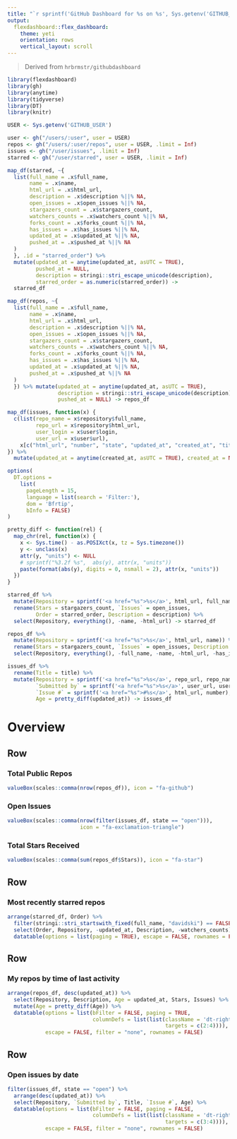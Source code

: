 ```yaml
---
title: "`r sprintf('GitHub Dashboard for %s on %s', Sys.getenv('GITHUB_USER'), Sys.Date())`"
output:
  flexdashboard::flex_dashboard:
    theme: yeti
    orientation: rows
    vertical_layout: scroll
---
```


> Derived from `hrbrmstr/githubdashboard`

```r
library(flexdashboard)
library(gh)
library(anytime)
library(tidyverse)
library(DT)
library(knitr)
```

```r
USER <- Sys.getenv('GITHUB_USER')

user <- gh("/users/:user", user = USER)
repos <- gh("/users/:user/repos", user = USER, .limit = Inf)
issues <- gh("/user/issues", .limit = Inf)
starred <- gh("/user/starred", user = USER, .limit = Inf)
```

```r
map_df(starred, ~{
  list(full_name = .x$full_name,
       name = .x$name,
       html_url = .x$html_url,
       description = .x$description %||% NA,
       open_issues = .x$open_issues %||% NA,
       stargazers_count = .x$stargazers_count,
       watchers_counts = .x$watchers_count %||% NA,
       forks_count = .x$forks_count %||% NA,
       has_issues = .x$has_issues %||% NA,
       updated_at = .x$updated_at %||% NA,
       pushed_at = .x$pushed_at %||% NA
  )
  }, .id = "starred_order") %>% 
  mutate(updated_at = anytime(updated_at, asUTC = TRUE), 
         pushed_at = NULL,
         description = stringi::stri_escape_unicode(description), 
         starred_order = as.numeric(starred_order)) ->
  starred_df

map_df(repos, ~{
  list(full_name = .x$full_name,
       name = .x$name,
       html_url = .x$html_url,
       description = .x$description %||% NA,
       open_issues = .x$open_issues %||% NA,
       stargazers_count = .x$stargazers_count,
       watchers_counts = .x$watchers_count %||% NA,
       forks_count = .x$forks_count %||% NA,
       has_issues = .x$has_issues %||% NA,
       updated_at = .x$updated_at %||% NA,
       pushed_at = .x$pushed_at %||% NA
  )
  }) %>% mutate(updated_at = anytime(updated_at, asUTC = TRUE), 
                description = stringi::stri_escape_unicode(description),
                pushed_at = NULL) -> repos_df

map_df(issues, function(x) {
  c(list(repo_name = x$repository$full_name,
         repo_url = x$repository$html_url,
         user_login = x$user$login,
         user_url = x$user$url),
    x[c("html_url", "number", "state", "updated_at", "created_at", "title", "body")])
}) %>%
  mutate(updated_at = anytime(created_at, asUTC = TRUE), created_at = NULL) -> issues_df
```

```r
options(
  DT.options =
    list(
      pageLength = 15,
      language = list(search = 'Filter:'),
      dom = 'Bfrtip',
      bInfo = FALSE)
)

pretty_diff <- function(rel) {
  map_chr(rel, function(x) {
    x <- Sys.time() - as.POSIXct(x, tz = Sys.timezone())
    y <- unclass(x)
    attr(y, "units") <- NULL
    # sprintf("%3.2f %s",  abs(y), attr(x, "units"))
    paste(format(abs(y), digits = 0, nsmall = 2), attr(x, "units"))
  })
}

starred_df %>%
  mutate(Repository = sprintf('<a href="%s">%s</a>', html_url, full_name)) %>%
  rename(Stars = stargazers_count, `Issues` = open_issues, 
         Order = starred_order, Description = description) %>%
  select(Repository, everything(), -name, -html_url) -> starred_df

repos_df %>%
  mutate(Repository = sprintf('<a href="%s">%s</a>', html_url, name)) %>%
  rename(Stars = stargazers_count, `Issues` = open_issues, Description = description) %>%
  select(Repository, everything(), -full_name, -name, -html_url, -has_issues) -> repos_df

issues_df %>%
  rename(Title = title) %>% 
  mutate(Repository = sprintf('<a href="%s">%s</a>', repo_url, repo_name),
         `Submitted by` = sprintf('<a href="%s">%s</a>', user_url, user_login),
         `Issue #` = sprintf('<a href="%s">#%s</a>', html_url, number),
         Age = pretty_diff(updated_at)) -> issues_df
```

Overview
=================================

Row
-----------------------------------------------------------------------

### Total Public Repos

```r
valueBox(scales::comma(nrow(repos_df)), icon = "fa-github")
```

### Open Issues

```r
valueBox(scales::comma(nrow(filter(issues_df, state == "open"))),
                       icon = "fa-exclamation-triangle")
```

### Total Stars Received

```r
valueBox(scales::comma(sum(repos_df$Stars)), icon = "fa-star")
```

Row
-----------------------------------------------------------------------

### Most recently starred repos

```r
arrange(starred_df, Order) %>% 
  filter(stringi::stri_startswith_fixed(full_name, "davidski") == FALSE) %>% 
  select(Order, Repository, -updated_at, Description, -watchers_counts) %>%
  datatable(options = list(paging = TRUE), escape = FALSE, rownames = FALSE)
```

Row
-----------------------------------------------------------------------

### My repos by time of last activity

```r
arrange(repos_df, desc(updated_at)) %>%
  select(Repository, Description, Age = updated_at, Stars, Issues) %>%
  mutate(Age = pretty_diff(Age)) %>% 
  datatable(options = list(bFilter = FALSE, paging = TRUE, 
                           columnDefs = list(list(className = 'dt-right', 
                                                  targets = c(2:4)))), 
            escape = FALSE, filter = "none", rownames = FALSE)
```

Row
-----------------------------------------------------------------------

### Open issues by date

```r
filter(issues_df, state == "open") %>%
  arrange(desc(updated_at)) %>%
  select(Repository, `Submitted by`, Title, `Issue #`, Age) %>%
  datatable(options = list(bFilter = FALSE, paging = FALSE, 
                           columnDefs = list(list(className = 'dt-right', 
                                                  targets = c(3:4)))), 
            escape = FALSE, filter = "none", rownames = FALSE)
```

